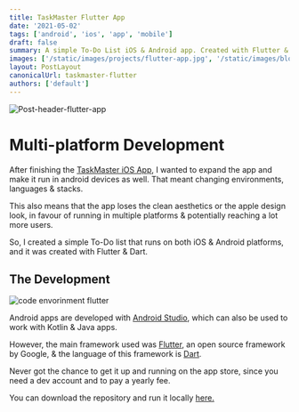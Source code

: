 ```yaml
---
title: TaskMaster Flutter App
date: '2021-05-02'
tags: ['android', 'ios', 'app', 'mobile']
draft: false
summary: A simple To-Do List iOS & Android app. Created with Flutter & Dart.
images: ['/static/images/projects/flutter-app.jpg', '/static/images/blog/flutter-app.png']
layout: PostLayout
canonicalUrl: taskmaster-flutter
authors: ['default']
---
```


![Post-header-flutter-app](/static/images/projects/flutter-app.jpg)

# Multi-platform Development

After finishing the [TaskMaster iOS App](/blog/taskmaster-ios-app), I wanted to expand the app and make it run in android devices as well. That meant changing environments, languages & stacks.

This also means that the app loses the clean aesthetics or the apple design look, in favour of running in multiple platforms & potentially reaching a lot more users.

So, I created a simple To-Do list that runs on both iOS & Android platforms, and it was created with Flutter & Dart.

## The Development

![code envorinment flutter](/static/images/blog/flutter-app.png)

Android apps are developed with [Android Studio](https://developer.android.com/studio), which can also be used to work with Kotlin & Java apps.

However, the main framework used was [Flutter](https://flutter.dev/), an open source framework by Google, & the language of this framework is [Dart](https://dart.dev/).

Never got the chance to get it up and running on the app store, since you need a dev account and to pay a yearly fee.

You can download the repository and run it locally [here.](https://github.com/JPerez00/Taskmaster_flutter_app)
